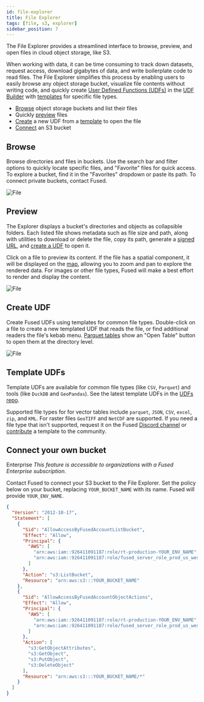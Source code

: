 ```yaml
---
id: file-explorer
title: File Explorer
tags: [file, s3, explorer]
sidebar_position: 7
---
```


The File Explorer provides a streamlined interface to browse, preview, and open files in cloud object storage, like S3.


When working with data, it can be time consuming to track down datasets, request access, download gigabytes of data, and write boilerplate code to read files. The File Explorer simplifies this process by enabling users to easily browse any object storage bucket, visualize file contents without writing code, and quickly create [User Defined Functions (UDFs)](/core-concepts/why/) in the [UDF Builder](/workbench/udf-builder/) with [templates](https://github.com/fusedio/udfs/tree/main/files) for specific file types.


- [Browse](/workbench/file-explorer/#browse) object storage buckets and list their files
- Quickly [preview](/workbench/file-explorer/#preview) files
- [Create](/workbench/file-explorer/#create-udf) a new UDF from a [template](/workbench/file-explorer/#template-udfs) to open the file
- [Connect](/workbench/file-explorer/#connect-your-own-bucket) an S3 bucket



<ReactPlayer className="video__player" playing={true} muted={true} controls height="100%" url="https://fused-magic.s3.us-west-2.amazonaws.com/workbench-walkthrough-videos/sina_filexplorer.mp4" width="100%" />

## Browse

Browse directories and files in buckets. Use the search bar and filter options to quickly locate specific files, and "Favorite" files for quick access. To explore a bucket, find it in the "Favorites" dropdown or paste its path. To connect private buckets, contact Fused.


<div style={{textAlign: 'center'}}>
<img src={ImgFe2} alt="File" style={{width: "35%"}} />
</div>


## Preview

The Explorer displays a bucket's directories and objects as collapsible folders. Each listed file shows metadata such as file size and path, along with utilities to download or delete the file, copy its path, generate a [signed URL](https://docs.aws.amazon.com/AmazonS3/latest/userguide/ShareObjectPreSignedURL.html), and [create a UDF](/workbench/file-explorer/#create-udf) to open it.

Click on a file to preview its content. If the file has a spatial component, it will be displayed on the [map](/workbench/udf-builder/map), allowing you to zoom and pan to explore the rendered data. For images or other file types, Fused will make a best effort to render and display the content.





<div style={{textAlign: 'center'}}>
<img src={ImgFe1} alt="File" style={{width: 600}} />
</div>


## Create UDF


Create Fused UDFs using templates for common file types. Double-click on a file to create a new templated UDF that reads the file, or find additional readers the file's kebab menu. [Parquet tables](https://www.upsolver.com/blog/apache-parquet-why-use) show an "Open Table" button to open them at the directory level.




<div style={{textAlign: 'center'}}>
<img src={ImgFee} alt="File" style={{width: "50%"}} />
</div>


## Template UDFs

Template UDFs are available for common file types (like `CSV`, `Parquet`) and tools (like `DuckDB` and `GeoPandas`). See the latest template UDFs in the [UDFs repo](https://github.com/fusedio/udfs/tree/main/files).

Supported file types for for vector tables include `parquet`, `JSON`, `CSV`, `excel`, `zip`, and `KML`. For raster files `GeoTIFF` and `NetCDF` are supported. If you need a file type that isn't supported, request it on the Fused [Discord channel](https://discord.com/invite/BxS5wMzdRk) or [contribute](/python-sdk/contribute/) a template to the community.

## Connect your own bucket


<Tag color="#3399ff">Enterprise</Tag> _This feature is accessible to organizations with a Fused Enterprise subscription._

Contact Fused to connect your S3 bucket to the File Explorer. Set the policy below on your bucket, replacing `YOUR_BUCKET_NAME` with its name. Fused will provide `YOUR_ENV_NAME`.

```json
{
  "Version": "2012-10-17",
  "Statement": [
    {
      "Sid": "AllowAccessByFusedAccountListBucket",
      "Effect": "Allow",
      "Principal": {
        "AWS": [
          "arn:aws:iam::926411091187:role/rt-production-YOUR_ENV_NAME",
          "arn:aws:iam::926411091187:role/fused_server_role_prod_us_west_2"
        ]
      },
      "Action": "s3:ListBucket",
      "Resource": "arn:aws:s3:::YOUR_BUCKET_NAME"
    },
    {
      "Sid": "AllowAccessByFusedAccountObjectActions",
      "Effect": "Allow",
      "Principal": {
        "AWS": [
          "arn:aws:iam::926411091187:role/rt-production-YOUR_ENV_NAME",
          "arn:aws:iam::926411091187:role/fused_server_role_prod_us_west_2"
        ]
      },
      "Action": [
        "s3:GetObjectAttributes",
        "s3:GetObject",
        "s3:PutObject",
        "s3:DeleteObject"
      ],
      "Resource": "arn:aws:s3:::YOUR_BUCKET_NAME/*"
    }
  ]
}
```
